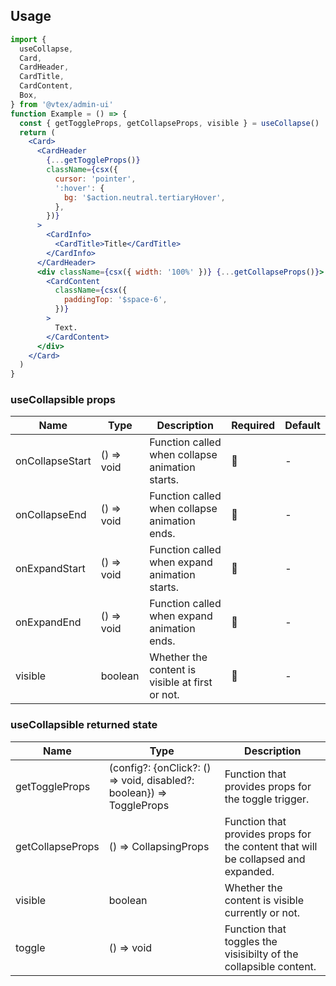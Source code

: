 
<Section hasExplanation>

## Usage

```jsx
import {
  useCollapse,
  Card,
  CardHeader,
  CardTitle,
  CardContent,
  Box,
} from '@vtex/admin-ui'
function Example = () => {
  const { getToggleProps, getCollapseProps, visible } = useCollapse()
  return (
    <Card>
      <CardHeader
        {...getToggleProps()}
        className={csx({
          cursor: 'pointer',
          ':hover': {
            bg: '$action.neutral.tertiaryHover',
          },
        })}
      >
        <CardInfo>
          <CardTitle>Title</CardTitle>
        </CardInfo>
      </CardHeader>
      <div className={csx({ width: '100%' })} {...getCollapseProps()}>
        <CardContent
          className={csx({
            paddingTop: '$space-6',
          })}
        >
          Text.
        </CardContent>
      </div>
    </Card>
  )
}
```

</Section>

<Section>

### useCollapsible props

| Name            | Type       | Description                                     | Required | Default |
| --------------- | ---------- | ----------------------------------------------- | -------- | ------- |
| onCollapseStart | () => void | Function called when collapse animation starts. | 🚫       | -       |
| onCollapseEnd   | () => void | Function called when collapse animation ends.   | 🚫       | -       |
| onExpandStart   | () => void | Function called when expand animation starts.   | 🚫       | -       |
| onExpandEnd     | () => void | Function called when expand animation ends.     | 🚫       | -       |
| visible         | boolean    | Whether the content is visible at first or not. | 🚫       | -       |

</Section>

<Section>

### useCollapsible returned state

| Name             | Type                                                                 | Description                                                                       |
| ---------------- | -------------------------------------------------------------------- | --------------------------------------------------------------------------------- |
| getToggleProps   | (config?: {onClick?: () => void, disabled?: boolean}) => ToggleProps | Function that provides props for the toggle trigger.                              |
| getCollapseProps | () => CollapsingProps                                                | Function that provides props for the content that will be collapsed and expanded. |
| visible          | boolean                                                              | Whether the content is visible currently or not.                                  |
| toggle           | () => void                                                           | Function that toggles the visisibilty of the collapsible content.                 |

</Section>
